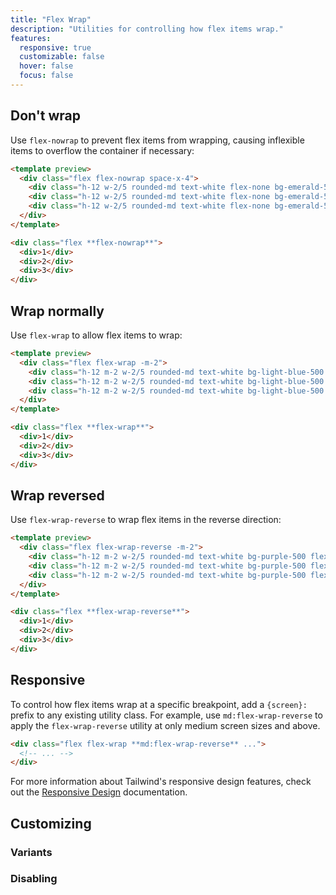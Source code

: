 ```yaml
---
title: "Flex Wrap"
description: "Utilities for controlling how flex items wrap."
features:
  responsive: true
  customizable: false
  hover: false
  focus: false
---
```




## Don't wrap

Use `flex-nowrap` to prevent flex items from wrapping, causing inflexible items to overflow the container if necessary:

```html emerald
<template preview>
  <div class="flex flex-nowrap space-x-4">
    <div class="h-12 w-2/5 rounded-md text-white flex-none bg-emerald-500 flex items-center justify-center text-2xl font-semibold ">1</div>
    <div class="h-12 w-2/5 rounded-md text-white flex-none bg-emerald-500 flex items-center justify-center text-2xl font-semibold ">2</div>
    <div class="h-12 w-2/5 rounded-md text-white flex-none bg-emerald-500 flex items-center justify-center text-2xl font-semibold ">3</div>
  </div>
</template>

<div class="flex **flex-nowrap**">
  <div>1</div>
  <div>2</div>
  <div>3</div>
</div>
```

## Wrap normally

Use `flex-wrap` to allow flex items to wrap:

```html lightBlue
<template preview>
  <div class="flex flex-wrap -m-2">
    <div class="h-12 m-2 w-2/5 rounded-md text-white bg-light-blue-500 flex items-center justify-center text-2xl font-semibold ">1</div>
    <div class="h-12 m-2 w-2/5 rounded-md text-white bg-light-blue-500 flex items-center justify-center text-2xl font-semibold ">2</div>
    <div class="h-12 m-2 w-2/5 rounded-md text-white bg-light-blue-500 flex items-center justify-center text-2xl font-semibold ">3</div>
  </div>
</template>

<div class="flex **flex-wrap**">
  <div>1</div>
  <div>2</div>
  <div>3</div>
</div>
```

## Wrap reversed

Use `flex-wrap-reverse` to wrap flex items in the reverse direction:

```html purple
<template preview>
  <div class="flex flex-wrap-reverse -m-2">
    <div class="h-12 m-2 w-2/5 rounded-md text-white bg-purple-500 flex items-center justify-center text-2xl font-semibold ">1</div>
    <div class="h-12 m-2 w-2/5 rounded-md text-white bg-purple-500 flex items-center justify-center text-2xl font-semibold ">2</div>
    <div class="h-12 m-2 w-2/5 rounded-md text-white bg-purple-500 flex items-center justify-center text-2xl font-semibold ">3</div>
  </div>
</template>

<div class="flex **flex-wrap-reverse**">
  <div>1</div>
  <div>2</div>
  <div>3</div>
</div>
```

## Responsive

To control how flex items wrap at a specific breakpoint, add a `{screen}:` prefix to any existing utility class. For example, use `md:flex-wrap-reverse` to apply the `flex-wrap-reverse` utility at only medium screen sizes and above.

```html
<div class="flex flex-wrap **md:flex-wrap-reverse** ...">
  <!-- ... -->
</div>
```

For more information about Tailwind's responsive design features, check out the [Responsive Design](/docs/responsive-design) documentation.

## Customizing

### Variants

<Variants plugin="flexWrap" name="flex-wrap" />

### Disabling

<Disabling plugin="flexWrap" name="flex-wrap" />
